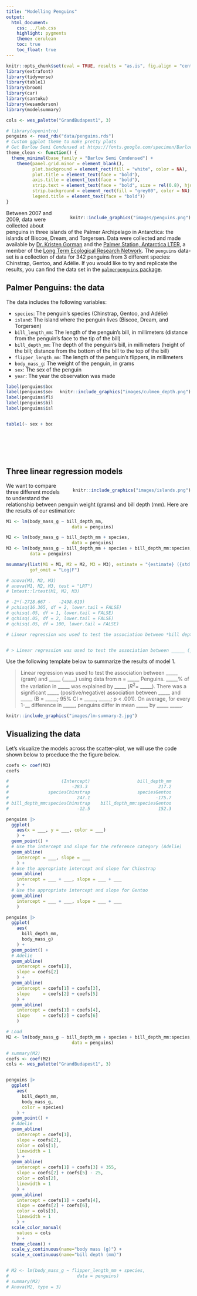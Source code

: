 ---
title: "Modelling Penguins"
output:
  html_document:
    css: ../lab.css
    highlight: pygments
    theme: cerulean
    toc: true
    toc_float: true
---

```{r global_options, include = FALSE}
knitr::opts_chunk$set(eval = TRUE, results = "as.is", fig.align = "center", message = "false", echo = FALSE)
library(extrafont) 
library(tidyverse)
library(table1)
library(broom)
library(car)
library(santoku)
library(wesanderson)
library(modelsummary)

cols <- wes_palette("GrandBudapest1", 3)

# library(openintro)
penguins <- read_rds("data/penguins.rds")
# Custom ggplot theme to make pretty plots
# Get Barlow Semi Condensed at https://fonts.google.com/specimen/Barlow+Semi+Condensed
theme_clean <- function() {
  theme_minimal(base_family = "Barlow Semi Condensed") +
    theme(panel.grid.minor = element_blank(),
          plot.background = element_rect(fill = "white", color = NA),
          plot.title = element_text(face = "bold"),
          axis.title = element_text(face = "bold"),
          strip.text = element_text(face = "bold", size = rel(0.8), hjust = 0),
          strip.background = element_rect(fill = "grey80", color = NA),
          legend.title = element_text(face = "bold"))
}


```





<div style= "float:right;position: relative; margin-left: 20px">
```{r img-penguins, echo=FALSE, fig.align="right", out.width=300}
knitr::include_graphics("images/penguins.png")
```
</div>





Between 2007 and 2009, data were collected about penguins in three islands of the Palmer Archipelago in Antarctica: the islands of Biscoe, Dream, and Torgersen. Data were collected and made available by [Dr. Kristen Gorman](https://www.uaf.edu/cfos/people/faculty/detail/kristen-gorman.php) and the [Palmer Station, Antarctica LTER](https://pallter.marine.rutgers.edu/), a member of the [Long Term Ecological Research Network](https://lternet.edu/). The `penguins` data-set is a collection of data for 342 penguins from 3 different species: Chinstrap, Gentoo, and Adélie. If you would like to try and replicate the results, you can find the data set in the [`palmerpenguins` package](https://cran.r-project.org/web/packages/palmerpenguins/index.html). 

## Palmer Penguins: the data



The data includes the following variables:

- `species`: The penguin's species (Chinstrap, Gentoo, and Adélie)
- `island`: The island where the penguin lives (Biscoe, Dream, and Torgersen)
- `bill_length_mm`: The length of the penguin's bill, in millimeters (distance from the penguin's face to the tip of the bill)
- `bill_depth_mm`: The depth of the penguin's bill, in millimeters (height of the bill; distance from the bottom of the bill to the top of the bill)
- `flipper_length_mm`: The length of the penguin's flippers, in millimeters
- `body_mass_g`: The weight of the penguin, in grams
- `sex`: The sex of the penguin
- `year`: The year the observation was made



<div style= "float:right;position: relative; margin-left: 20px">
```{r img-culmen_depth, echo=FALSE, eval=TRUE, fig.align="center", out.width=250}
knitr::include_graphics("images/culmen_depth.png")
```
</div>

```{r table1, echo=FALSE}
label(penguins$body_mass_g) <- "Body mass (g)"
label(penguins$sex)         <- "Sex"
label(penguins$flipper_length_mm) <- "Flipper length (mm)"
label(penguins$bill_depth_mm) <- "Bill depth (mm)"
label(penguins$island) <- "Island"


table1(~ sex + body_mass_g + flipper_length_mm + bill_depth_mm + island | species, data=penguins, caption = "Table 1: Measurements for three penguin species in the Palmer Archipelago", overall = FALSE)


```

<br/>
<br/>

<br/>

## Three linear regression models

<div style= "float:right;position: relative; margin-left: 20px">
```{r img-islands, eval=TRUE, echo=FALSE, fig.align="right", out.width=200}
knitr::include_graphics("images/islands.png")
```
</div>

We want to compare three different models to understand the relationship between penguin weight (grams) and bill depth (mm). Here are the results of our estimation: 


```{r M1, echo=FALSE, eval=TRUE}
M1 <- lm(body_mass_g ~ bill_depth_mm,
                         data = penguins)

M2 <- lm(body_mass_g ~ bill_depth_mm + species,
                         data = penguins)
M3 <- lm(body_mass_g ~ bill_depth_mm + species + bill_depth_mm:species, 
         data = penguins)

msummary(list(M1 = M1, M2 = M2, M3 = M3), estimate = "{estimate} ({std.error}){stars}", stars = TRUE, statistic = NULL, 
         gof_omit = "Log|F")

# anova(M1, M2, M3)
# anova(M1, M2, M3, test = "LRT")
# lmtest::lrtest(M1, M2, M3)

# -2*(-2728.667 -	-2498.619)
# pchisq(16.365, df = 2, lower.tail = FALSE)
# qchisq(.05, df = 1, lower.tail = FALSE)
# qchisq(.05, df = 2, lower.tail = FALSE)
# qchisq(.05, df = 100, lower.tail = FALSE)
```




```{r M1-noshow, echo=FALSE, eval=FALSE}

# Linear regression was used to test the association between *bill depth* (*mm*) and *body mass* (gram) using data from n = *342* Penguins. *22.23%* of the variation in *body mass* was explained by *bill depth* ($R^2 = $ *22.23%*). There was a significant *negative* (positive/negative) association between *bill depth* and body-mass (B = *-191.64*; 95% CI = *-229.8*, *-153.5*; p < .001). On average, for every 1-*mm* difference in *bill depth*, penguins differ in mean *body mass* by *-191.64* *gram* 


# > Linear regression was used to test the association between _____ (_____) and _____ (_____) using data from n = _____ Penguins. _____% of the variation in _____ was explained by _____ ($R^2 =$ _____). There was a significant _____ (positive/negative) association between _____ and _____ (B = _____; 95% CI = _____, _____; p < .001). On average, for every 1-__ difference in _____, penguins differ in mean _____ by _____ _____. 

```

Use the following template below to summarize the results of model 1. 

> Linear regression was used to test the association between _____ (gram) and _____ (_____) using data from n = _____ Penguins. _____% of the variation in _____ was explained by _____ ($R^2 =$ _____). There was a significant _____ (positive/negative) association between _____ and _____ (B = _____; 95% CI = _____, _____; p < .001). On average, for every 1-__ difference in _____, penguins differ in mean _____ by _____ _____. 


```{r img-lm-summary, echo=FALSE, eval=FALSE, fig.align="center", out.width=800}
knitr::include_graphics("images/lm-summary-2.jpg")
```




## Visualizing the data

Let's visualize the models across the scatter-plot, we will use the code shown below to proeduce the the figure below. 


```{r parallel-body-flipper-echo, echo=TRUE, eval=FALSE}

coefs <- coef(M3)
coefs 

#                    (Intercept)                  bill_depth_mm 
#                        -283.3                           217.2  
#               speciesChinstrap                  speciesGentoo 
#                          247.1                         -175.7
# bill_depth_mm:speciesChinstrap    bill_depth_mm:speciesGentoo 
#                          -12.5                          152.3

penguins |> 
  ggplot(
    aes(x = ___, y = ___, color = ___)
    ) + 
  geom_point() + 
  # Use the intercept and slope for the reference category (Adelie)
  geom_abline(
    intercept = ___, slope = ___
    ) +
  # Use the appropriate intercept and slope for Chinstrap
  geom_abline(
    intercept = ___ + ___, slope = ___ + ___
    ) +
  # Use the appropriate intercept and slope for Gentoo
  geom_abline(
    intercept = ___ + ___, slope = ___ + ___
    ) 


```

```{r parallel-body-flipper-answer, echo=FALSE, eval=FALSE}

penguins |> 
  ggplot(
    aes(
      bill_depth_mm, 
      body_mass_g)
    ) + 
  geom_point() + 
  # Adelie
  geom_abline(
    intercept = coefs[1],
    slope = coefs[2]
    ) +
  geom_abline(
    intercept = coefs[1] + coefs[3],
    slope     = coefs[2] + coefs[5]
    ) +
  geom_abline(
    intercept = coefs[1] + coefs[4],
    slope     = coefs[2] + coefs[6]
    ) 
```




```{r parallel-body-flipper-noshow, echo=FALSE, eval = TRUE, warning = FALSE}

# Load
M2 <- lm(body_mass_g ~ bill_depth_mm + species + bill_depth_mm:species,
                         data = penguins)

# summary(M2)
coefs <- coef(M2)
cols <- wes_palette("GrandBudapest1", 3)


penguins |> 
  ggplot(
    aes(
      bill_depth_mm, 
      body_mass_g, 
      color = species)
    ) + 
  geom_point() + 
  # Adelie
  geom_abline(
    intercept = coefs[1],
    slope = coefs[2],
    color = cols[1],
    linewidth = 1
    ) +
  geom_abline(
    intercept = coefs[1] + coefs[3] + 355,
    slope = coefs[2] + coefs[5] - 25,
    color = cols[2],
    linewidth = 1
    ) +
  geom_abline(
    intercept = coefs[1] + coefs[4],
    slope = coefs[2] + coefs[6],
    color = cols[3],
    linewidth = 1
    ) +
  scale_color_manual(
    values = cols
    ) + 
  theme_clean() + 
  scale_y_continuous(name="body mass (g)") + 
  scale_x_continuous(name="bill depth (mm)") 


# M2 <- lm(body_mass_g ~ flipper_length_mm + species,
#                          data = penguins)
# summary(M2)
# Anova(M2, type = 3)

```



